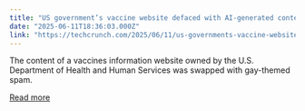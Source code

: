 ```yaml
---
title: "US government’s vaccine website defaced with AI-generated content"
date: "2025-06-11T18:36:03.000Z"
link: "https://techcrunch.com/2025/06/11/us-governments-vaccine-website-defaced-with-ai-generated-content/"
---
```


The content of a vaccines information website owned by the U.S. Department of Health and Human Services was swapped with gay-themed spam.

[Read more](https://techcrunch.com/2025/06/11/us-governments-vaccine-website-defaced-with-ai-generated-content/)

